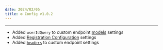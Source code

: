 ```yaml
---
date: 2024/02/05
title: ⚙️ Config v1.0.2
---
```



<ChangelogHeader />

---

- Added `userIdQuery` to custom endpoint [models](./custom_config.md#models) settings
- Added [Registration Configuration](./custom_config.md#registration) settings
- Added [`headers`](./custom_config.md#headers) to custom endpoint settings